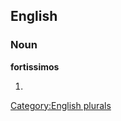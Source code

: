==English==

===Noun===
'''fortissimos'''

# {{plural of|[[fortissimo]]}}

[[Category:English plurals]]